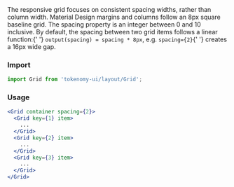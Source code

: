 
<Title>Spacing</Title>
<Subtitle>
  The responsive grid focuses on consistent spacing widths, rather than column
  width. Material Design margins and columns follow an 8px square baseline grid.
  The spacing property is an integer between 0 and 10 inclusive. By default, the
  spacing between two grid items follows a linear function:{' '}
  <code>output(spacing) = spacing * 8px</code>, e.g. <code>spacing={2}</code>{' '}
  creates a 16px wide gap.
</Subtitle>

### Import

```jsx
import Grid from 'tokenomy-ui/layout/Grid';
```

<h3 style={{ marginBottom: 25 }}>Usage</h3>

<GridSpacing />

```jsx
<Grid container spacing={2}>
  <Grid key={1} item>
    ...
  </Grid>
  <Grid key={2} item>
    ...
  </Grid>
  <Grid key={3} item>
    ...
  </Grid>
</Grid>
```
